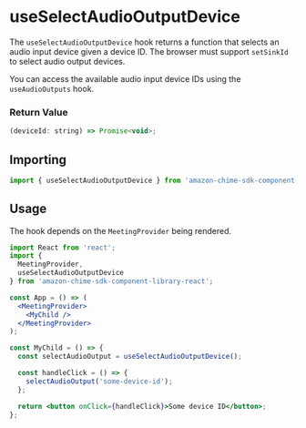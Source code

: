 <Meta title="SDK Hooks/useSelectAudioOutputDevice" />

# useSelectAudioOutputDevice

The `useSelectAudioOutputDevice` hook returns a function that selects an audio input device given a device ID. The browser must support `setSinkId` to select audio output devices.

You can access the available audio input device IDs using the `useAudioOutputs` hook.

### Return Value

```javascript
(deviceId: string) => Promise<void>;
```

## Importing

```javascript
import { useSelectAudioOutputDevice } from 'amazon-chime-sdk-component-library-react';
```

## Usage

The hook depends on the `MeetingProvider` being rendered.

```jsx
import React from 'react';
import {
  MeetingProvider,
  useSelectAudioOutputDevice
} from 'amazon-chime-sdk-component-library-react';

const App = () => (
  <MeetingProvider>
    <MyChild />
  </MeetingProvider>
);

const MyChild = () => {
  const selectAudioOutput = useSelectAudioOutputDevice();

  const handleClick = () => {
    selectAudioOutput('some-device-id');
  };

  return <button onClick={handleClick}>Some device ID</button>;
};
```

